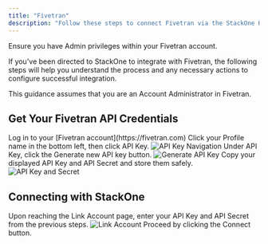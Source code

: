 ```yaml
---
title: "Fivetran"
description: "Follow these steps to connect Fivetran via the StackOne Hub successfully."
---
```



<Warning>
  Ensure you have Admin privileges within your Fivetran account.
</Warning>

If you've been directed to StackOne to integrate with Fivetran, the following steps will help you understand the process and any necessary actions to configure successful integration.

This guidance assumes that you are an Account Administrator in Fivetran.

## Get Your Fivetran API Credentials

<Steps>
  <Step title="Log in to Fivetran">
    Log in to your [Fivetran account](https://fivetran.com)
  </Step>

  <Step title="Navigate to API Key">
    Click your Profile name in the bottom left, then click API Key.
    <Frame>
      <img className='rounded-md' style={{ margin: '0 auto', border: '1px solid #efefef' }} alt="API Key Navigation" src="/images/fivetran/image1.png" />
    </Frame>
  </Step>

  <Step title="Generate API Key">
    Under API Key, click the Generate new API key button.
    <Frame>
      <img className='rounded-md' style={{ margin: '0 auto', border: '1px solid #efefef' }} alt="Generate API Key" src="/images/fivetran/image2.png" />
    </Frame>
  </Step>

  <Step title="Copy API Key and Secret">
    Copy your displayed API Key and API Secret and store them safely.
    <Frame>
      <img className='rounded-md' style={{ margin: '0 auto', border: '1px solid #efefef' }} alt="API Key and Secret" src="/images/fivetran/image3.png" />
    </Frame>
  </Step>
</Steps>

## Connecting with StackOne

<Steps>
  <Step title="Enter API Credentials">
    Upon reaching the Link Account page, enter your API Key and API Secret from the previous steps.
    <Frame>
      <img className='rounded-md' style={{ margin: '0 auto', border: '1px solid #efefef' }} alt="Link Account" src="/images/fivetran/image4.png" />
    </Frame>
  </Step>

  <Step title="Connect">
    Proceed by clicking the Connect button.
  </Step>
</Steps>

<IntegrationFooter />
